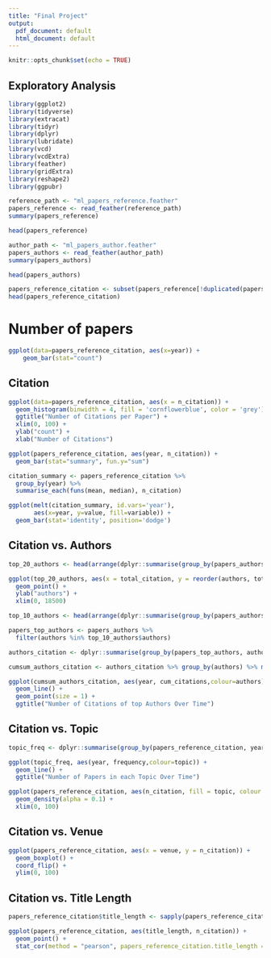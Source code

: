 ```yaml
---
title: "Final Project"
output:
  pdf_document: default
  html_document: default
---
```


```r
knitr::opts_chunk$set(echo = TRUE)
```

## Exploratory Analysis


```r
library(ggplot2)
library(tidyverse)
library(extracat)
library(tidyr)
library(dplyr)
library(lubridate)
library(vcd)
library(vcdExtra)
library(feather)
library(gridExtra)
library(reshape2)
library(ggpubr)
```


```r
reference_path <- "ml_papers_reference.feather"
papers_reference <- read_feather(reference_path)
summary(papers_reference)
```

```r
head(papers_reference)
```


```r
author_path <- "ml_papers_author.feather"
papers_authors <- read_feather(author_path)
summary(papers_authors)
```

```r
head(papers_authors)
```


```r
papers_reference_citation <- subset(papers_reference[!duplicated(papers_reference[c("id")]),], select = -c(references) )
head(papers_reference_citation)
```

# Number of papers

```r
ggplot(data=papers_reference_citation, aes(x=year)) +
    geom_bar(stat="count")
```

## Citation

```r
ggplot(data=papers_reference_citation, aes(x = n_citation)) + 
  geom_histogram(binwidth = 4, fill = 'cornflowerblue', color = 'grey') + 
  ggtitle("Number of Citations per Paper") +
  xlim(0, 100) +
  ylab("count") + 
  xlab("Number of Citations")
```

```r
ggplot(papers_reference_citation, aes(year, n_citation)) +
  geom_bar(stat="summary", fun.y="sum")
```

```r
citation_summary <- papers_reference_citation %>%
  group_by(year) %>%
  summarise_each(funs(mean, median), n_citation)

ggplot(melt(citation_summary, id.vars='year'), 
       aes(x=year, y=value, fill=variable)) +
  geom_bar(stat='identity', position='dodge')
```

## Citation vs. Authors

```r
top_20_authors <- head(arrange(dplyr::summarise(group_by(papers_authors, authors),total_citation =sum(n_citation)), desc(total_citation)), n=20)

ggplot(top_20_authors, aes(x = total_citation, y = reorder(authors, total_citation))) +
  geom_point() + 
  ylab("authors") +
  xlim(0, 18500)
```

```r
top_10_authors <- head(arrange(dplyr::summarise(group_by(papers_authors, authors),total_citation =sum(n_citation)), desc(total_citation)), n=10)

papers_top_authors <- papers_authors %>% 
  filter(authors %in% top_10_authors$authors)

authors_citation <- dplyr::summarise(group_by(papers_top_authors, authors, year),yearly_citation =sum(n_citation))

cumsum_authors_citation <- authors_citation %>% group_by(authors) %>% mutate(cum_citations = cumsum(yearly_citation))

ggplot(cumsum_authors_citation, aes(year, cum_citations,colour=authors)) + 
  geom_line() +
  geom_point(size = 1) +
  ggtitle("Number of Citations of top Authors Over Time")
```

## Citation vs. Topic

```r
topic_freq <- dplyr::summarise(group_by(papers_reference_citation, year, topic),frequency =n())

ggplot(topic_freq, aes(year, frequency,colour=topic)) + 
  geom_line() +
  ggtitle("Number of Papers in each Topic Over Time")
```


```r
ggplot(papers_reference_citation, aes(n_citation, fill = topic, colour = topic)) +
  geom_density(alpha = 0.1) +
  xlim(0, 100)
```

## Citation vs. Venue

```r
ggplot(papers_reference_citation, aes(x = venue, y = n_citation)) + 
  geom_boxplot() +
  coord_flip() +
  ylim(0, 100)
```


## Citation vs. Title Length

```r
papers_reference_citation$title_length <- sapply(papers_reference_citation$title, function(x) length(unlist(strsplit(as.character(x), "\\W+"))))

ggplot(papers_reference_citation, aes(title_length, n_citation)) + 
  geom_point() +
  stat_cor(method = "pearson", papers_reference_citation.title_length = 3, papers_reference_citation.n_citation = 30)
```
